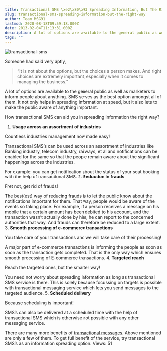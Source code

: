 ```yaml
---
title: Transactional SMS \xe2\x80\x93 Spreading Information, But The Right Way
slug: transactional-sms-spreading-information-but-the-right-way
author: Team MSG91
lastmod: 2020-08-18T09:59:18.000Z
date: 2013-02-04T11:13:31.000Z
description: A lot of options are available to the general public as well as marketers to inform people about anything. SMS serves as the best option amongst all of them. It not only helps in spreading information at speed, but it also lets to make the public aware of anything important.
tags: ""
---
```


![transactional-sms](https://images-msg91.s3.ap-south-1.amazonaws.com/content/images/wordpress/2013/02/sms.jpg)


Someone had said very aptly,



> “It is not about the options, but the choices a person makes. And right choices are extremely important, especially when it comes to managing the business.”
> 
> 


A lot of options are available to the general public as well as marketers to inform people about anything. SMS serves as the best option amongst all of them. It not only helps in spreading information at speed, but it also lets to make the public aware of anything important.


How transactional SMS can aid you in spreading information the right way?


1. **Usage across an assortment of industries**  

Countless industries management now made easy!  

Transactional SMS’s can be used across an assortment of industries like Banking industry, telecom industry, railways, et al and notifications can be enabled for the same so that the people remain aware about the significant happenings across the industries.  

For example: you can get notification about the status of your seat booking with the help of transactional SMS.
2. **Reduction in frauds**  

Fret not, get rid of frauds!  

The best(est) way of reducing frauds is to let the public know about the notifications important for them. That way, people would be aware of the events so taking place. For example, if a person receives a message on his mobile that a certain amount has been debited to his account, and the transaction wasn’t actually done by him, he can report to the concerned authorities that way. And frauds can therefore be reduced to a large extent.
3. **Smooth processing of e-commerce transactions**  

You take care of your transactions and we will take care of their processing!  

A major part of e-commerce transactions is informing the people as soon as soon as the transaction gets completed. That is the only way which ensures smooth processing of E-commerce transactions.
4. **Targeted reach**  

Reach the targeted ones, but the smarter way!  

You need not worry about spreading information as long as transactional SMS service is there. This is solely because focussing on targets is possible with transactional messaging service which lets you send messages to the targeted audience.
5. **Scheduled delivery**  

Because scheduling is important!  

SMS’s can also be delivered at a scheduled time with the help of transactional SMS which is otherwise not possible with any other messaging service.


There are many more benefits of [transactional messages](https://msg91.com/sms "transactional messages"). Above mentioned are only a few of them. To get full benefit of the service, try transactional SMS’s as an information spreading option.
 Views: 51



